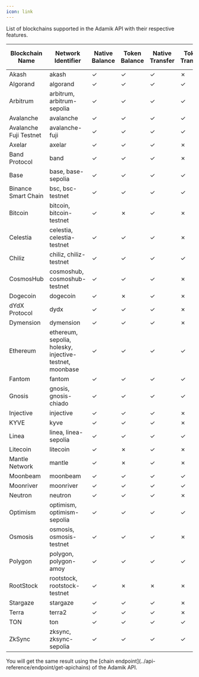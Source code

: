 ```yaml
---
icon: link
---
```


List of blockchains supported in the Adamik API with their respective features.

<table style={{ borderCollapse: "collapse", border: "none" }}>
  <thead>
    <tr>
      <th style={{ textAlign: "center", border: "none"}}>Blockchain Name</th>
      <th style={{ textAlign: "center", border: "none"}}>Network Identifier</th>
      <th style={{ textAlign: "center", border: "none"}}>Native Balance</th>
      <th style={{ textAlign: "center", border: "none"}}>Token Balance</th>
      <th style={{ textAlign: "center", border: "none"}}>Native Transfer</th>
      <th style={{ textAlign: "center", border: "none"}}>Token Transfer</th>
      <th style={{ textAlign: "center", border: "none"}}>Staking and Rewards</th>
    </tr>
  </thead>
  <tbody>
    <tr>
      <td style={{ textAlign: "center", border: "none"}}>Akash</td>
      <td style={{ textAlign: "center", border: "none", whiteSpace: "nowrap"}}>akash</td>
      <td style={{ textAlign: "center", border: "none"}} class="checkmark">
        ✓
      </td>
      <td style={{ textAlign: "center", border: "none"}} class="checkmark">
        ✓
      </td>
      <td style={{ textAlign: "center", border: "none"}} class="checkmark">
        ✓
      </td>
      <td style={{ textAlign: "center", border: "none"}} class="cross">
        ✗
      </td>
      <td style={{ textAlign: "center", border: "none"}} class="checkmark">
        ✓
      </td>
    </tr>
    <tr>
      <td style={{ textAlign: "center", border: "none"}}>Algorand</td>
      <td style={{ textAlign: "center", border: "none", whiteSpace: "nowrap"}}>algorand</td>
      <td style={{ textAlign: "center", border: "none"}} class="checkmark">
        ✓
      </td>
      <td style={{ textAlign: "center", border: "none"}} class="checkmark">
        ✓
      </td>
      <td style={{ textAlign: "center", border: "none"}} class="checkmark">
        ✓
      </td>
      <td style={{ textAlign: "center", border: "none"}} class="checkmark">
        ✓
      </td>
      <td style={{ textAlign: "center", border: "none"}} class="cross">
        ✗
      </td>
    </tr>
    <tr>
      <td style={{ textAlign: "center", border: "none"}}>Arbitrum</td>
      <td style={{ textAlign: "center", border: "none", whiteSpace: "nowrap"}}>arbitrum, arbitrum-sepolia</td>
      <td style={{ textAlign: "center", border: "none"}} class="checkmark">
        ✓
      </td>
      <td style={{ textAlign: "center", border: "none"}} class="checkmark">
        ✓
      </td>
      <td style={{ textAlign: "center", border: "none"}} class="checkmark">
        ✓
      </td>
      <td style={{ textAlign: "center", border: "none"}} class="checkmark">
        ✓
      </td>
      <td style={{ textAlign: "center", border: "none"}} class="cross">
        ✗
      </td>
    </tr>
    <tr>
      <td style={{ textAlign: "center", border: "none"}}>Avalanche</td>
      <td style={{ textAlign: "center", border: "none", whiteSpace: "nowrap"}}>avalanche</td>
      <td style={{ textAlign: "center", border: "none"}} class="checkmark">
        ✓
      </td>
      <td style={{ textAlign: "center", border: "none"}} class="checkmark">
        ✓
      </td>
      <td style={{ textAlign: "center", border: "none"}} class="checkmark">
        ✓
      </td>
      <td style={{ textAlign: "center", border: "none"}} class="checkmark">
        ✓
      </td>
      <td style={{ textAlign: "center", border: "none"}} class="cross">
        ✗
      </td>
    </tr>
    <tr>
      <td style={{ textAlign: "center", border: "none"}}>Avalanche Fuji Testnet</td>
      <td style={{ textAlign: "center", border: "none", whiteSpace: "nowrap"}}>avalanche-fuji</td>
      <td style={{ textAlign: "center", border: "none"}} class="checkmark">
        ✓
      </td>
      <td style={{ textAlign: "center", border: "none"}} class="checkmark">
        ✓
      </td>
      <td style={{ textAlign: "center", border: "none"}} class="checkmark">
        ✓
      </td>
      <td style={{ textAlign: "center", border: "none"}} class="checkmark">
        ✓
      </td>
      <td style={{ textAlign: "center", border: "none"}} class="cross">
        ✗
      </td>
    </tr>
    <tr>
      <td style={{ textAlign: "center", border: "none"}}>Axelar</td>
      <td style={{ textAlign: "center", border: "none", whiteSpace: "nowrap"}}>axelar</td>
      <td style={{ textAlign: "center", border: "none"}} class="checkmark">
        ✓
      </td>
      <td style={{ textAlign: "center", border: "none"}} class="checkmark">
        ✓
      </td>
      <td style={{ textAlign: "center", border: "none"}} class="checkmark">
        ✓
      </td>
      <td style={{ textAlign: "center", border: "none"}} class="cross">
        ✗
      </td>
      <td style={{ textAlign: "center", border: "none"}} class="checkmark">
        ✓
      </td>
    </tr>
    <tr>
      <td style={{ textAlign: "center", border: "none"}}>Band Protocol</td>
      <td style={{ textAlign: "center", border: "none", whiteSpace: "nowrap"}}>band</td>
      <td style={{ textAlign: "center", border: "none"}} class="checkmark">
        ✓
      </td>
      <td style={{ textAlign: "center", border: "none"}} class="checkmark">
        ✓
      </td>
      <td style={{ textAlign: "center", border: "none"}} class="checkmark">
        ✓
      </td>
      <td style={{ textAlign: "center", border: "none"}} class="cross">
        ✗
      </td>
      <td style={{ textAlign: "center", border: "none"}} class="checkmark">
        ✓
      </td>
    </tr>
    <tr>
      <td style={{ textAlign: "center", border: "none"}}>Base</td>
      <td style={{ textAlign: "center", border: "none", whiteSpace: "nowrap"}}>base, base-sepolia</td>
      <td style={{ textAlign: "center", border: "none"}} class="checkmark">
        ✓
      </td>
      <td style={{ textAlign: "center", border: "none"}} class="checkmark">
        ✓
      </td>
      <td style={{ textAlign: "center", border: "none"}} class="checkmark">
        ✓
      </td>
      <td style={{ textAlign: "center", border: "none"}} class="checkmark">
        ✓
      </td>
      <td style={{ textAlign: "center", border: "none"}} class="cross">
        ✗
      </td>
    </tr>
    <tr>
      <td style={{ textAlign: "center", border: "none"}}>Binance Smart Chain</td>
      <td style={{ textAlign: "center", border: "none", whiteSpace: "nowrap"}}>bsc, bsc-testnet</td>
      <td style={{ textAlign: "center", border: "none"}} class="checkmark">
        ✓
      </td>
      <td style={{ textAlign: "center", border: "none"}} class="checkmark">
        ✓
      </td>
      <td style={{ textAlign: "center", border: "none"}} class="checkmark">
        ✓
      </td>
      <td style={{ textAlign: "center", border: "none"}} class="checkmark">
        ✓
      </td>
      <td style={{ textAlign: "center", border: "none"}} class="cross">
        ✗
      </td>
    </tr>
    <tr>
      <td style={{ textAlign: "center", border: "none"}}>Bitcoin</td>
      <td style={{ textAlign: "center", border: "none", whiteSpace: "nowrap"}}>bitcoin, bitcoin-testnet</td>
      <td style={{ textAlign: "center", border: "none"}} class="checkmark">
        ✓
      </td>
      <td style={{ textAlign: "center", border: "none"}} class="cross">
        ✗
      </td>
      <td style={{ textAlign: "center", border: "none"}} class="checkmark">
        ✓
      </td>
      <td style={{ textAlign: "center", border: "none"}} class="cross">
        ✗
      </td>
      <td style={{ textAlign: "center", border: "none"}} class="cross">
        ✗
      </td>
    </tr>
    <tr>
      <td style={{ textAlign: "center", border: "none"}}>Celestia</td>
      <td style={{ textAlign: "center", border: "none", whiteSpace: "nowrap"}}>celestia, celestia-testnet</td>
      <td style={{ textAlign: "center", border: "none"}} class="checkmark">
        ✓
      </td>
      <td style={{ textAlign: "center", border: "none"}} class="checkmark">
        ✓
      </td>
      <td style={{ textAlign: "center", border: "none"}} class="checkmark">
        ✓
      </td>
      <td style={{ textAlign: "center", border: "none"}} class="cross">
        ✗
      </td>
      <td style={{ textAlign: "center", border: "none"}} class="checkmark">
        ✓
      </td>
    </tr>
    <tr>
      <td style={{ textAlign: "center", border: "none"}}>Chiliz</td>
      <td style={{ textAlign: "center", border: "none", whiteSpace: "nowrap"}}>chiliz, chiliz-testnet</td>
      <td style={{ textAlign: "center", border: "none"}} class="checkmark">
        ✓
      </td>
      <td style={{ textAlign: "center", border: "none"}} class="checkmark">
        ✓
      </td>
      <td style={{ textAlign: "center", border: "none"}} class="checkmark">
        ✓
      </td>
      <td style={{ textAlign: "center", border: "none"}} class="checkmark">
        ✓
      </td>
      <td style={{ textAlign: "center", border: "none"}} class="cross">
        ✗
      </td>
    </tr>
    <tr>
      <td style={{ textAlign: "center", border: "none"}}>CosmosHub</td>
      <td style={{ textAlign: "center", border: "none", whiteSpace: "nowrap"}}>cosmoshub, cosmoshub-testnet</td>
      <td style={{ textAlign: "center", border: "none"}} class="checkmark">
        ✓
      </td>
      <td style={{ textAlign: "center", border: "none"}} class="checkmark">
        ✓
      </td>
      <td style={{ textAlign: "center", border: "none"}} class="checkmark">
        ✓
      </td>
      <td style={{ textAlign: "center", border: "none"}} class="cross">
        ✗
      </td>
      <td style={{ textAlign: "center", border: "none"}} class="checkmark">
        ✓
      </td>
    </tr>
    <tr>
      <td style={{ textAlign: "center", border: "none"}}>Dogecoin</td>
      <td style={{ textAlign: "center", border: "none", whiteSpace: "nowrap"}}>dogecoin</td>
      <td style={{ textAlign: "center", border: "none"}} class="checkmark">
        ✓
      </td>
      <td style={{ textAlign: "center", border: "none"}} class="cross">
        ✗
      </td>
      <td style={{ textAlign: "center", border: "none"}} class="checkmark">
        ✓
      </td>
      <td style={{ textAlign: "center", border: "none"}} class="cross">
        ✗
      </td>
      <td style={{ textAlign: "center", border: "none"}} class="cross">
        ✗
      </td>
    </tr>
    <tr>
      <td style={{ textAlign: "center", border: "none"}}>dYdX Protocol</td>
      <td style={{ textAlign: "center", border: "none", whiteSpace: "nowrap"}}>dydx</td>
      <td style={{ textAlign: "center", border: "none"}} class="checkmark">
        ✓
      </td>
      <td style={{ textAlign: "center", border: "none"}} class="checkmark">
        ✓
      </td>
      <td style={{ textAlign: "center", border: "none"}} class="checkmark">
        ✓
      </td>
      <td style={{ textAlign: "center", border: "none"}} class="cross">
        ✗
      </td>
      <td style={{ textAlign: "center", border: "none"}} class="checkmark">
        ✓
      </td>
    </tr>
    <tr>
      <td style={{ textAlign: "center", border: "none"}}>Dymension</td>
      <td style={{ textAlign: "center", border: "none", whiteSpace: "nowrap"}}>dymension</td>
      <td style={{ textAlign: "center", border: "none"}} class="checkmark">
        ✓
      </td>
      <td style={{ textAlign: "center", border: "none"}} class="checkmark">
        ✓
      </td>
      <td style={{ textAlign: "center", border: "none"}} class="checkmark">
        ✓
      </td>
      <td style={{ textAlign: "center", border: "none"}} class="cross">
        ✗
      </td>
      <td style={{ textAlign: "center", border: "none"}} class="checkmark">
        ✓
      </td>
    </tr>
    <tr>
      <td style={{ textAlign: "center", border: "none"}}>Ethereum</td>
      <td style={{ textAlign: "center", border: "none", whiteSpace: "nowrap"}}>ethereum, sepolia, holesky, injective-testnet, moonbase</td>
      <td style={{ textAlign: "center", border: "none"}} class="checkmark">
        ✓
      </td>
      <td style={{ textAlign: "center", border: "none"}} class="checkmark">
        ✓
      </td>
      <td style={{ textAlign: "center", border: "none"}} class="checkmark">
        ✓
      </td>
      <td style={{ textAlign: "center", border: "none"}} class="checkmark">
        ✓
      </td>
      <td style={{ textAlign: "center", border: "none"}} class="cross">
        ✗
      </td>
    </tr>
    <tr>
      <td style={{ textAlign: "center", border: "none"}}>Fantom</td>
      <td style={{ textAlign: "center", border: "none", whiteSpace: "nowrap"}}>fantom</td>
      <td style={{ textAlign: "center", border: "none"}} class="checkmark">
        ✓
      </td>
      <td style={{ textAlign: "center", border: "none"}} class="checkmark">
        ✓
      </td>
      <td style={{ textAlign: "center", border: "none"}} class="checkmark">
        ✓
      </td>
      <td style={{ textAlign: "center", border: "none"}} class="checkmark">
        ✓
      </td>
      <td style={{ textAlign: "center", border: "none"}} class="cross">
        ✗
      </td>
    </tr>
    <tr>
      <td style={{ textAlign: "center", border: "none"}}>Gnosis</td>
      <td style={{ textAlign: "center", border: "none", whiteSpace: "nowrap"}}>gnosis, gnosis-chiado</td>
      <td style={{ textAlign: "center", border: "none"}} class="checkmark">
        ✓
      </td>
      <td style={{ textAlign: "center", border: "none"}} class="checkmark">
        ✓
      </td>
      <td style={{ textAlign: "center", border: "none"}} class="checkmark">
        ✓
      </td>
      <td style={{ textAlign: "center", border: "none"}} class="checkmark">
        ✓
      </td>
      <td style={{ textAlign: "center", border: "none"}} class="cross">
        ✗
      </td>
    </tr>
    <tr>
      <td style={{ textAlign: "center", border: "none"}}>Injective</td>
      <td style={{ textAlign: "center", border: "none", whiteSpace: "nowrap"}}>injective</td>
      <td style={{ textAlign: "center", border: "none"}} class="checkmark">
        ✓
      </td>
      <td style={{ textAlign: "center", border: "none"}} class="checkmark">
        ✓
      </td>
      <td style={{ textAlign: "center", border: "none"}} class="checkmark">
        ✓
      </td>
      <td style={{ textAlign: "center", border: "none"}} class="cross">
        ✗
      </td>
      <td style={{ textAlign: "center", border: "none"}} class="checkmark">
        ✓
      </td>
    </tr>
    <tr>
      <td style={{ textAlign: "center", border: "none"}}>KYVE</td>
      <td style={{ textAlign: "center", border: "none", whiteSpace: "nowrap"}}>kyve</td>
      <td style={{ textAlign: "center", border: "none"}} class="checkmark">
        ✓
      </td>
      <td style={{ textAlign: "center", border: "none"}} class="checkmark">
        ✓
      </td>
      <td style={{ textAlign: "center", border: "none"}} class="checkmark">
        ✓
      </td>
      <td style={{ textAlign: "center", border: "none"}} class="cross">
        ✗
      </td>
      <td style={{ textAlign: "center", border: "none"}} class="checkmark">
        ✓
      </td>
    </tr>
    <tr>
      <td style={{ textAlign: "center", border: "none"}}>Linea</td>
      <td style={{ textAlign: "center", border: "none", whiteSpace: "nowrap"}}>linea, linea-sepolia</td>
      <td style={{ textAlign: "center", border: "none"}} class="checkmark">
        ✓
      </td>
      <td style={{ textAlign: "center", border: "none"}} class="checkmark">
        ✓
      </td>
      <td style={{ textAlign: "center", border: "none"}} class="checkmark">
        ✓
      </td>
      <td style={{ textAlign: "center", border: "none"}} class="checkmark">
        ✓
      </td>
      <td style={{ textAlign: "center", border: "none"}} class="cross">
        ✗
      </td>
    </tr>
    <tr>
      <td style={{ textAlign: "center", border: "none"}}>Litecoin</td>
      <td style={{ textAlign: "center", border: "none", whiteSpace: "nowrap"}}>litecoin</td>
      <td style={{ textAlign: "center", border: "none"}} class="checkmark">
        ✓
      </td>
      <td style={{ textAlign: "center", border: "none"}} class="cross">
        ✗
      </td>
      <td style={{ textAlign: "center", border: "none"}} class="checkmark">
        ✓
      </td>
      <td style={{ textAlign: "center", border: "none"}} class="cross">
        ✗
      </td>
      <td style={{ textAlign: "center", border: "none"}} class="cross">
        ✗
      </td>
    </tr>
    <tr>
      <td style={{ textAlign: "center", border: "none"}}>Mantle Network</td>
      <td style={{ textAlign: "center", border: "none", whiteSpace: "nowrap"}}>mantle</td>
      <td style={{ textAlign: "center", border: "none"}} class="checkmark">
        ✓
      </td>
      <td style={{ textAlign: "center", border: "none"}} class="cross">
        ✗
      </td>
      <td style={{ textAlign: "center", border: "none"}} class="checkmark">
        ✓
      </td>
      <td style={{ textAlign: "center", border: "none"}} class="cross">
        ✗
      </td>
      <td style={{ textAlign: "center", border: "none"}} class="cross">
        ✗
      </td>
    </tr>
    <tr>
      <td style={{ textAlign: "center", border: "none"}}>Moonbeam</td>
      <td style={{ textAlign: "center", border: "none", whiteSpace: "nowrap"}}>moonbeam</td>
      <td style={{ textAlign: "center", border: "none"}} class="checkmark">
        ✓
      </td>
      <td style={{ textAlign: "center", border: "none"}} class="checkmark">
        ✓
      </td>
      <td style={{ textAlign: "center", border: "none"}} class="checkmark">
        ✓
      </td>
      <td style={{ textAlign: "center", border: "none"}} class="checkmark">
        ✓
      </td>
      <td style={{ textAlign: "center", border: "none"}} class="cross">
        ✗
      </td>
    </tr>
    <tr>
      <td style={{ textAlign: "center", border: "none"}}>Moonriver</td>
      <td style={{ textAlign: "center", border: "none", whiteSpace: "nowrap"}}>moonriver</td>
      <td style={{ textAlign: "center", border: "none"}} class="checkmark">
        ✓
      </td>
      <td style={{ textAlign: "center", border: "none"}} class="checkmark">
        ✓
      </td>
      <td style={{ textAlign: "center", border: "none"}} class="checkmark">
        ✓
      </td>
      <td style={{ textAlign: "center", border: "none"}} class="checkmark">
        ✓
      </td>
      <td style={{ textAlign: "center", border: "none"}} class="cross">
        ✗
      </td>
    </tr>
    <tr>
      <td style={{ textAlign: "center", border: "none"}}>Neutron</td>
      <td style={{ textAlign: "center", border: "none", whiteSpace: "nowrap"}}>neutron</td>
      <td style={{ textAlign: "center", border: "none"}} class="checkmark">
        ✓
      </td>
      <td style={{ textAlign: "center", border: "none"}} class="checkmark">
        ✓
      </td>
      <td style={{ textAlign: "center", border: "none"}} class="checkmark">
        ✓
      </td>
      <td style={{ textAlign: "center", border: "none"}} class="cross">
        ✗
      </td>
      <td style={{ textAlign: "center", border: "none"}} class="checkmark">
        ✓
      </td>
    </tr>
    <tr>
      <td style={{ textAlign: "center", border: "none"}}>Optimism</td>
      <td style={{ textAlign: "center", border: "none", whiteSpace: "nowrap"}}>optimism, optimism-sepolia</td>
      <td style={{ textAlign: "center", border: "none"}} class="checkmark">
        ✓
      </td>
      <td style={{ textAlign: "center", border: "none"}} class="checkmark">
        ✓
      </td>
      <td style={{ textAlign: "center", border: "none"}} class="checkmark">
        ✓
      </td>
      <td style={{ textAlign: "center", border: "none"}} class="checkmark">
        ✓
      </td>
      <td style={{ textAlign: "center", border: "none"}} class="cross">
        ✗
      </td>
    </tr>
    <tr>
      <td style={{ textAlign: "center", border: "none"}}>Osmosis</td>
      <td style={{ textAlign: "center", border: "none", whiteSpace: "nowrap"}}>osmosis, osmosis-testnet</td>
      <td style={{ textAlign: "center", border: "none"}} class="checkmark">
        ✓
      </td>
      <td style={{ textAlign: "center", border: "none"}} class="checkmark">
        ✓
      </td>
      <td style={{ textAlign: "center", border: "none"}} class="checkmark">
        ✓
      </td>
      <td style={{ textAlign: "center", border: "none"}} class="cross">
        ✗
      </td>
      <td style={{ textAlign: "center", border: "none"}} class="checkmark">
        ✓
      </td>
    </tr>
    <tr>
      <td style={{ textAlign: "center", border: "none"}}>Polygon</td>
      <td style={{ textAlign: "center", border: "none", whiteSpace: "nowrap"}}>polygon, polygon-amoy</td>
      <td style={{ textAlign: "center", border: "none"}} class="checkmark">
        ✓
      </td>
      <td style={{ textAlign: "center", border: "none"}} class="checkmark">
        ✓
      </td>
      <td style={{ textAlign: "center", border: "none"}} class="checkmark">
        ✓
      </td>
      <td style={{ textAlign: "center", border: "none"}} class="checkmark">
        ✓
      </td>
      <td style={{ textAlign: "center", border: "none"}} class="cross">
        ✗
      </td>
    </tr>
    <tr>
      <td style={{ textAlign: "center", border: "none"}}>RootStock</td>
      <td style={{ textAlign: "center", border: "none", whiteSpace: "nowrap"}}>rootstock, rootstock-testnet</td>
      <td style={{ textAlign: "center", border: "none"}} class="checkmark">
        ✓
      </td>
      <td style={{ textAlign: "center", border: "none"}} class="cross">
        ✗
      </td>
      <td style={{ textAlign: "center", border: "none"}} class="cross">
        ✗
      </td>
      <td style={{ textAlign: "center", border: "none"}} class="cross">
        ✗
      </td>
      <td style={{ textAlign: "center", border: "none"}} class="cross">
        ✗
      </td>
    </tr>
    <tr>
      <td style={{ textAlign: "center", border: "none"}}>Stargaze</td>
      <td style={{ textAlign: "center", border: "none", whiteSpace: "nowrap"}}>stargaze</td>
      <td style={{ textAlign: "center", border: "none"}} class="checkmark">
        ✓
      </td>
      <td style={{ textAlign: "center", border: "none"}} class="checkmark">
        ✓
      </td>
      <td style={{ textAlign: "center", border: "none"}} class="checkmark">
        ✓
      </td>
      <td style={{ textAlign: "center", border: "none"}} class="cross">
        ✗
      </td>
      <td style={{ textAlign: "center", border: "none"}} class="checkmark">
        ✓
      </td>
    </tr>
    <tr>
      <td style={{ textAlign: "center", border: "none"}}>Terra</td>
      <td style={{ textAlign: "center", border: "none", whiteSpace: "nowrap"}}>terra2</td>
      <td style={{ textAlign: "center", border: "none"}} class="checkmark">
        ✓
      </td>
      <td style={{ textAlign: "center", border: "none"}} class="checkmark">
        ✓
      </td>
      <td style={{ textAlign: "center", border: "none"}} class="checkmark">
        ✓
      </td>
      <td style={{ textAlign: "center", border: "none"}} class="cross">
        ✗
      </td>
      <td style={{ textAlign: "center", border: "none"}} class="checkmark">
        ✓
      </td>
    </tr>
    <tr>
      <td style={{ textAlign: "center", border: "none"}}>TON</td>
      <td style={{ textAlign: "center", border: "none", whiteSpace: "nowrap"}}>ton</td>
      <td style={{ textAlign: "center", border: "none"}} class="checkmark">
        ✓
      </td>
      <td style={{ textAlign: "center", border: "none"}} class="checkmark">
        ✓
      </td>
      <td style={{ textAlign: "center", border: "none"}} class="checkmark">
        ✓
      </td>
      <td style={{ textAlign: "center", border: "none"}} class="checkmark">
        ✓
      </td>
      <td style={{ textAlign: "center", border: "none"}} class="cross">
        ✗
      </td>
    </tr>
    <tr>
      <td style={{ textAlign: "center", border: "none"}}>ZkSync</td>
      <td style={{ textAlign: "center", border: "none", whiteSpace: "nowrap"}}>zksync, zksync-sepolia</td>
      <td style={{ textAlign: "center", border: "none"}} class="checkmark">
        ✓
      </td>
      <td style={{ textAlign: "center", border: "none"}} class="checkmark">
        ✓
      </td>
      <td style={{ textAlign: "center", border: "none"}} class="checkmark">
        ✓
      </td>
      <td style={{ textAlign: "center", border: "none"}} class="checkmark">
        ✓
      </td>
      <td style={{ textAlign: "center", border: "none"}} class="cross">
        ✗
      </td>
    </tr>
  </tbody>
</table>

<Info>
  You will get the same result using the [chain endpoint](../api-reference/endpoint/get-apichains) of the Adamik API.
</Info>